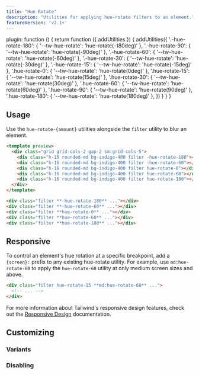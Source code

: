 ```yaml
---
title: "Hue Rotate"
description: "Utilities for applying hue-rotate filters to an element."
featureVersion: 'v2.1+'
---
```



  plugin: function () {
    return function ({ addUtilities }) {
      addUtilities({
      '.-hue-rotate-180': { '--tw-hue-rotate':  'hue-rotate(-180deg)' },
      '.-hue-rotate-90': { '--tw-hue-rotate':  'hue-rotate(-90deg)' },
      '.-hue-rotate-60': { '--tw-hue-rotate':  'hue-rotate(-60deg)' },
      '.-hue-rotate-30': { '--tw-hue-rotate':  'hue-rotate(-30deg)' },
      '.-hue-rotate-15': { '--tw-hue-rotate':  'hue-rotate(-15deg)' },
      '.hue-rotate-0': { '--tw-hue-rotate': 'hue-rotate(0deg)' },
      '.hue-rotate-15': { '--tw-hue-rotate': 'hue-rotate(15deg)' },
      '.hue-rotate-30': { '--tw-hue-rotate': 'hue-rotate(30deg)' },
      '.hue-rotate-60': { '--tw-hue-rotate': 'hue-rotate(60deg)' },
      '.hue-rotate-90': { '--tw-hue-rotate': 'hue-rotate(90deg)' },
      '.hue-rotate-180': { '--tw-hue-rotate': 'hue-rotate(180deg)' },
      })
    }
  }
}

## Usage

Use the `hue-rotate-{amount}` utilities alongside the `filter` utility to blur an element.

```html
<template preview>
  <div class="grid grid-cols-2 gap-2 sm:grid-cols-5">
    <div class="h-16 rounded-md bg-indigo-400 filter -hue-rotate-180"></div>
    <div class="h-16 rounded-md bg-indigo-400 filter -hue-rotate-60"></div>
    <div class="h-16 rounded-md bg-indigo-400 filter hue-rotate-0"></div>
    <div class="h-16 rounded-md bg-indigo-400 filter hue-rotate-60"></div>
    <div class="h-16 rounded-md bg-indigo-400 filter hue-rotate-180"></div>
  </div>
</template>

<div class="filter **-hue-rotate-180** ..."></div>
<div class="filter **-hue-rotate-60** ..."></div>
<div class="filter **hue-rotate-0** ..."></div>
<div class="filter **hue-rotate-60** ..."></div>
<div class="filter **hue-rotate-180** ..."></div>
```

## Responsive

To control an element's hue rotation at a specific breakpoint, add a `{screen}:` prefix to any existing hue-rotate utility. For example, use `md:hue-rotate-60` to apply the `hue-rotate-60` utility at only medium screen sizes and above.

```html
<div class="filter hue-rotate-15 **md:hue-rotate-60** ...">
  <!-- ... -->
</div>
```

For more information about Tailwind's responsive design features, check out the [Responsive Design](/docs/responsive-design) documentation.

## Customizing

### Variants

<Variants plugin="hueRotate" name="hue-rotate" />

### Disabling

<Disabling plugin="hueRotate" name="hue-rotate" />
